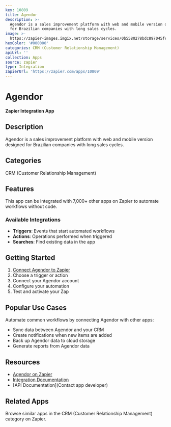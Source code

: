 ```yaml
---
key: 10809
title: Agendor
description: >-
  Agendor is a sales improvement platform with web and mobile version designed
  for Brazilian companies with long sales cycles.
image: >-
  https://zapier-images.imgix.net/storage/services/0b5580278bdc897045fef3afad6a5260_3.png?auto=format%2Ccompress&ixlib=python-3.0.0&q=50
hexColor: '#000000'
categories: CRM (Customer Relationship Management)
apiUrl: ''
collection: Apps
source: zapier
type: Integration
zapierUrl: 'https://zapier.com/apps/10809'
---
```

# Agendor

**Zapier Integration App**

## Description

Agendor is a sales improvement platform with web and mobile version designed for Brazilian companies with long sales cycles.

## Categories

CRM (Customer Relationship Management)

## Features

This app can be integrated with 7,000+ other apps on Zapier to automate workflows without code.

### Available Integrations

- **Triggers**: Events that start automated workflows
- **Actions**: Operations performed when triggered
- **Searches**: Find existing data in the app

## Getting Started

1. [Connect Agendor to Zapier](https://zapier.com/apps/10809)
2. Choose a trigger or action
3. Connect your Agendor account
4. Configure your automation
5. Test and activate your Zap

## Popular Use Cases

Automate common workflows by connecting Agendor with other apps:

- Sync data between Agendor and your CRM
- Create notifications when new items are added
- Back up Agendor data to cloud storage
- Generate reports from Agendor data

## Resources

- [Agendor on Zapier](https://zapier.com/apps/10809)
- [Integration Documentation](https://zapier.com/apps/10809/integrations)
- [API Documentation](Contact app developer)

## Related Apps

Browse similar apps in the CRM (Customer Relationship Management) category on Zapier.
